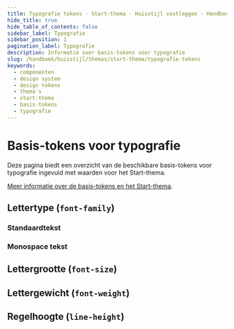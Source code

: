 ```yaml
---
title: Typografie tokens · Start-thema · Huisstijl vastleggen · Handboek
hide_title: true
hide_table_of_contents: false
sidebar_label: Typografie
sidebar_position: 1
pagination_label: Typografie
description: Informatie over basis-tokens voor typografie
slug: /handboek/huisstijl/themas/start-thema/typografie-tokens
keywords:
  - componenten
  - design system
  - design tokens
  - thema's
  - start-thema
  - basis-tokens
  - typografie
---
```



# Basis-tokens voor typografie

Deze pagina biedt een overzicht van de beschikbare basis-tokens voor typografie ingevuld met waarden voor het Start-thema.

[Meer informatie over de basis-tokens en het Start-thema](/handboek/huisstijl/themas/start-thema).

## Lettertype (`font-family`)

### Standaardtekst

<CommonDesignTokensTable type="text" item="font-family" subitem="default" />

### Monospace tekst

<CommonDesignTokensTable type="text" item="font-family" subitem="monospace" />

## Lettergrootte (`font-size`)

<CommonDesignTokensTable type="text" item="font-size" />

## Lettergewicht (`font-weight`)

<CommonDesignTokensTable type="text" item="font-weight" />

## Regelhoogte (`line-height`)

<CommonDesignTokensTable type="text" item="line-height" />

